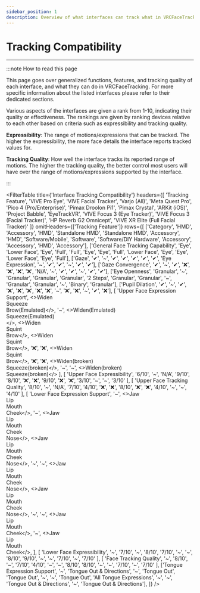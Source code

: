 ```yaml
---
sidebar_position: 1
description: Overview of what interfaces can track what in VRCFaceTracking.
---
```



# Tracking Compatibility

***

:::note How to read this page

This page goes over generalized functions, features, and 
tracking quality of each interface, and what they can do in 
VRCFaceTracking. For more specific information about the listed 
interfaces please refer to their dedicated sections.

Various aspects of the interfaces are given a rank from 1-10, indicating 
their quality or effectiveness. The rankings are given by ranking devices 
relative to each other based on criteria such as expressibility and 
tracking quality.

**Expressibility**: The range of motions/expressions that can be tracked. The higher 
the expressibility, the more face details the interface reports tracked values for. 

**Tracking Quality**: How well the interface tracks its reported range of motions. 
The higher the tracking quality, the better control most users will have over the 
range of motions/expressions supported by the interface. 

:::

<FilterTable
    title={'Interface Tracking Compatibility'}
    headers={[
        'Tracking Feature', 
        'VIVE Pro Eye', 
        'VIVE Facial Tracker', 
        'Varjo (All)', 
        'Meta Quest Pro', 
        'Pico 4 (Pro/Enterprise)', 
        'Pimax Droolon Pi1', 
        'Pimax Crystal', 
        'ARKit (iOS)', 
        'Project Babble', 
        'EyeTrackVR', 
        'VIVE Focus 3 (Eye Tracker)', 
        'VIVE Focus 3 (Facial Tracker)',
        'HP Reverb G2 Omnicept',
        'VIVE XR Elite (Full Facial Tracker)'
    ]}
    omitHeaders={['Tracking Feature']}
    rows={[
        ['Category', 'HMD', 'Accessory', 'HMD', 'Standalone HMD', 'Standalone HMD', 'Accessory', 'HMD', 'Software/Mobile', 'Software', 'Software/DIY Hardware', 'Accessory', 'Accessory', 'HMD', 'Accessory'],
        ['General Face Tracking Capability', 'Eye', 'Lower Face', 'Eye', 'Full', 'Full', 'Eye', 'Eye', 'Full', 'Lower Face', 'Eye', 'Eye', 'Lower Face', 'Eye', 'Full'],
        ['Gaze', '✔', '~', '✔', '✔', '✔', '✔', '✔', 'Eye Expression', '~', '✔', '✔', '~', '✔', '✔'],
        ['Gaze Convergence', '✔', '~', '✔', '❌', '❌', '❌', '❌', 'N/A', '~', '✔', '✔', '~', '✔', '✔'],
        ['Eye Openness', 'Granular', '~', 'Granular', 'Granular', 'Granular', '2 Steps', 'Granular', 'Granular', '~', 'Granular', 'Granular', '~', 'Binary', 'Granular'],
        ['Pupil Dilation', '✔', '~', '✔', '❌', '❌', '❌', '❌', '❌', '~', '❌', '❌', '~', '✔', '❌'],
        [
            'Upper Face Expression Support', 
            <>Widen<br/>Squeeze<br/>Brow(Emulated)</>, 
            '~', 
            <>Widen(Emulated)<br/>Squeeze(Emulated)<br/></>, 
            <>Widen<br/>Squint<br/>Brow</>, 
            <>Widen<br/>Squint<br/>Brow</>, 
            '❌', 
            '❌', 
            <>Widen<br/>Squint<br/>Brow</>, 
            '❌', 
            '❌', 
            <>Widen(broken)<br/>Squeeze(broken)</>,
            '~',
            '~',
            <>Widen(broken)<br/>Squeeze(broken)</>
        ],
        [
            'Upper Face Expressibility',
            '6/10', 
            '~', 
            'N/A', 
            '9/10',
            '8/10',
            '❌', 
            '❌', 
            '9/10', 
            '❌', 
            '❌',
            '3/10',
            '~',
            '~',
            '3/10'
        ],
        [
            'Upper Face Tracking Quality',
            '8/10', 
            '~', 
            'N/A', 
            '7/10',
            '4/10',
            '❌', 
            '❌', 
            '8/10', 
            '❌', 
            '❌',
            '4/10',
            '~',
            '~',
            '4/10'
        ],
        [
            'Lower Face Expression Support',
            '~', 
            <>Jaw<br/>Lip<br/>Mouth<br/>Cheek</>, 
            '~', 
            <>Jaw<br/>Lip<br/>Mouth<br/>Cheek<br/>Nose</>,
            <>Jaw<br/>Lip<br/>Mouth<br/>Cheek<br/>Nose</>,
            '~', 
            '~', 
            <>Jaw<br/>Lip<br/>Mouth<br/>Cheek<br/>Nose</>, 
            <>Jaw<br/>Lip<br/>Mouth<br/>Cheek<br/>Nose</>, 
            '~',
            '~',
            <>Jaw<br/>Lip<br/>Mouth<br/>Cheek</>,
            '~',
            <>Jaw<br/>Lip<br/>Mouth<br/>Cheek</>, 
        ],
        [
            'Lower Face Expressibility',
            '~', 
            '7/10', 
            '~', 
            '8/10',
            '7/10',
            '~', 
            '~', 
            '8/10', 
            '9/10', 
            '~',
            '~',
            '7/10',
            '~',
            '7/10'
        ],
        [
            'Face Tracking Quality',
            '~', 
            '8/10', 
            '~', 
            '7/10',
            '4/10',
            '~', 
            '~', 
            '8/10', 
            '8/10', 
            '~',
            '~',
            '7/10',
            '~',
            '7/10'
        ],
        ['Tongue Expression Support', '~', 'Tongue Out & Directions', '~', 'Tongue Out', 'Tongue Out', '~', '~', 'Tongue Out', 'All Tongue Expressions', '~', '~', 'Tongue Out & Directions', '~', 'Tongue Out & Directions'],
    ]}
/>

